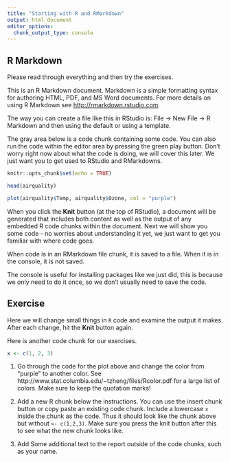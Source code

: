 ```yaml
---
title: "Starting with R and RMarkdown"
output: html_document
editor_options: 
  chunk_output_type: console
---
```


## R Markdown

Please read through everything and then try the exercises.

This is an R Markdown document. Markdown is a simple formatting syntax for authoring HTML, PDF, and MS Word documents. For more details on using R Markdown see <http://rmarkdown.rstudio.com>.

The way you can create a file like this in RStudio is: File → New File → R Markdown and then using the default or using a template.

The gray area below is a code chunk containing some code. You can also run the code within the editor area by pressing the green play button. Don't worry right now about what the code is doing, we will cover this later. We just want you to get used to RStudio and RMarkdowns.

```r
knitr::opts_chunk$set(echo = TRUE)

head(airquality)

plot(airquality$Temp, airquality$Ozone, col = "purple")
```

When you click the **Knit** button (at the top of RStudio), a document will be generated that includes both content as well as the output of any embedded R code chunks within the document. 
Next we will show you some code - no worries about understanding it yet, we just want to get you familiar with where code goes. 

When code is in an RMarkdown file chunk, it is saved to a file. When it is in the console, it is not saved. 

The console is useful for installing packages like we just did, this is because we only need to do it once, so we don't usually need to save the code.

## Exercise 

Here we will change small things in `R` code and examine the output it makes. After each change, hit the **Knit** button again.

Here is another code chunk for our exercises. 

```r
x <- c(1, 2, 3)
```


1. Go through the code for the plot above and change the color from "purple" to another color. See http://www.stat.columbia.edu/~tzheng/files/Rcolor.pdf for a large list of colors. Make sure to keep the quotation marks!

2. Add a new R chunk below the instructions. You can use the insert chunk button or copy paste an existing code chunk. Include a lowercase `x` inside the chunk as the code. Thus it should look like the chunk above but without `<- c(1,2,3)`. Make sure you press the knit button after this to see what the new chunk looks like.

3. Add Some additional text to the report outside of the code chunks, such as your name.

